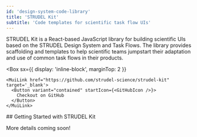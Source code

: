 ```yaml
---
id: 'design-system-code-library'
title: 'STRUDEL Kit'
subtitle: 'Code templates for scientific task flow UIs'
---
```


<Hero>
  STRUDEL Kit is a React-based JavaScript library for building scientific UIs based on the STRUDEL Design System and Task Flows. The library provides scaffolding and templates to help scientific teams jumpstart their adaptation and use of common task flows in their products.

  <Box
    sx={{
      display: 'inline-block',
      marginTop: 2
    }}
  >
    <MuiLink href="https://github.com/strudel-science/strudel-kit" target='_blank'>
      <Button variant="contained" startIcon={<GitHubIcon />}>
        Checkout on GitHub
      </Button>
    </MuiLink>
  </Box>
</Hero>
<PageContainer> 
  ## Getting Started with STRUDEL Kit

  More details coming soon!
</PageContainer> 